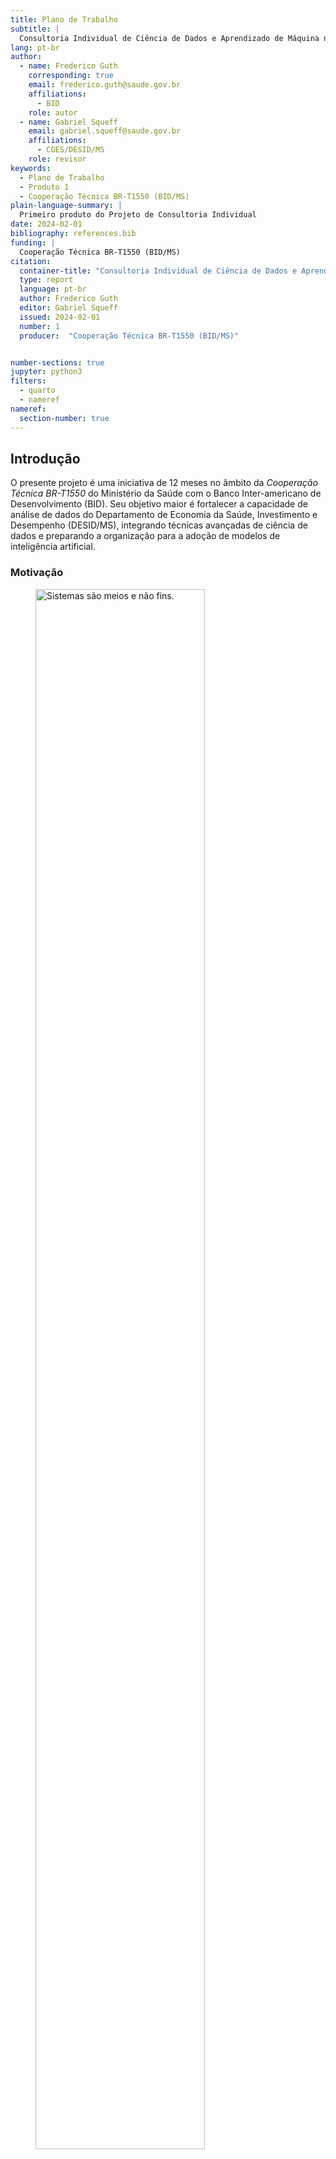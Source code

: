 ```yaml
---
title: Plano de Trabalho
subtitle: |
  Consultoria Individual de Ciência de Dados e Aprendizado de Máquina no Departamento de Economia da Saúde, Investimento e Desempenho do Ministério da Saúde
lang: pt-br
author:
  - name: Frederico Guth
    corresponding: true
    email: frederico.guth@saude.gov.br
    affiliations:
      - BID
    role: autor
  - name: Gabriel Squeff
    email: gabriel.squeff@saude.gov.br
    affiliations:
      - CGES/DESID/MS
    role: revisor
keywords:
  - Plano de Trabalho
  - Produto 1
  - Cooperação Técnica BR-T1550 (BID/MS)
plain-language-summary: |
  Primeiro produto do Projeto de Consultoria Individual
date: 2024-02-01
bibliography: references.bib
funding: |
  Cooperação Técnica BR-T1550 (BID/MS)
citation:
  container-title: "Consultoria Individual de Ciência de Dados e Aprendizado de Máquina"
  type: report
  language: pt-br
  author: Frederico Guth
  editor: Gabriel Squeff
  issued: 2024-02-01
  number: 1
  producer:  "Cooperação Técnica BR-T1550 (BID/MS)"


number-sections: true
jupyter: python3
filters: 
  - quarto
  - nameref
nameref:
  section-number: true
---
```


## Introdução {#sec-intro}
O presente projeto é uma iniciativa de 12 meses no âmbito da _Cooperação Técnica BR-T1550_ do Ministério da Saúde com o Banco Inter-americano de Desenvolvimento (BID). Seu objetivo maior é fortalecer a capacidade de análise de dados do Departamento de Economia da Saúde, Investimento e Desempenho (DESID/MS), integrando técnicas avançadas de ciência de dados e preparando a organização para a adoção de modelos de inteligência artificial.

### Motivação


![Sistemas são meios e não fins.](images/pratos.svg){.column-margin .lightbox fig-alt="jogador equilibrando pratos e perdendo gols" width=80% #fig-pratos}

A Coordenação-Geral de Informações em Economia da Saúde (CGES/DESID) é uma área multidiprofissional e interdisciplinar responsável por importantes sistemas de registro de informações econômicas de saúde (SIOPS, BPS e ApuraSUS) e pelo uso desses dados para fornecer evidências econômicas para formulação de políticas, diretrizes e metas para a contínua melhoria do Sistema Único de Saúde (SUS).

> Os sistemas não são fins em si mesmos.  Mais Economia!
> 
> --- Gabriel Squeff
>

Desde o início de 2023, a CGES tem investido em melhorias para automatizar e reduzir esforços na obtenção dos registros e aumentar a produção de evidências econômicas baseadas na análise de dados. Tais evidências são a missão principal da DESID e subsidiam a formulação de políticas, diretrizes e metas para que as ações e serviços de saúde sejam  prestados de forma eficiente, equitativa e com qualidade para melhor acesso da população, atendendo aos princípios da universalidade, igualdade e integralidade da atenção à saúde estabelecidos constitucionalmente para o Sistema Único de Saúde (SUS).

A coordenação identificou a necessidade urgente e prioritária de fortalecer suas capacidades de análise de dados, uma vez que conta atualmente com reduzida equipe especializada na área, a maior parte das análises ainda é realizada apenas em planilhas e os processos de ingestão e transformação de dados são _ad-hoc_ e não institucionalizados. 

Essa necessidade se torna ainda mais crítica com a responsabilidade assumida pela CGES na produção futura do Sistema de Contas de Saúde (SHA), em cooperação com a a Organização para a Cooperação e Desenvolvimento Econômico (OCDE) e outras instituições governamentais brasileiras.

- criação do Núcleo de Engenharia de Dados (NErD)


### Objetivos do Projeto

- Melhorar a qualidade e facilitar os processos de análise de dados da CGES;
- Reduzir a dependência externa da CGES para a realização de suas funções;
- Apoiar a produção do SHA de acordo com a metodologia da OCDE.
- Melhorar os processos de desenvolvimento de produtos de dados.

### Escopo do Projeto

- Análise dos desafios, processos e capacidade técnica atual e desenvolvimento de uma estratégia de utilização de técnicas de Ciência de - Dados e Aprendizado de Máquinas  para melhoria dos processos da CGES.
- Desenvolvimento de plano de infraestrutura técnica e capacitação da equipe.
- Desenvolvimento de metodologia de desenvolvimento de produtos de dados.
- Desenvolvimento de proposta de portfólio de produtos de dados.
- Desenvolvimento de produtos de dados: esteiras de dados, relatórios, indicadores, datasets etc.


### Este documento

| | | 
| :----------:|:-------------------|
| **Contrato** | Cooperação Técnica BR-T1550 |
| **Projeto** | Consultoria Individual de Ciência de Dados e Aprendizado de Máquina no Departamento de Economia da Saúde, Investimento e Desempenho do Ministério da Saúde |
| **Produto** | Entregável 1 - Plano de Trabalho |


## Objetivos
O presente _Plano de Trabalho_ tem como objetivos:

- Contextualizar o Projeto (\nameref{sec-intro})
- Apresentar e justificar a abordagem sociotécnica que será adotada (\nameref{sec-metodo})
- Descrever os entregáveis e o cronograma de entregas (\nameref{sec-result})
- Estabelecer expectativas e critérios de sucesso do Projeto (\nameref{sec-conclusao})

## Método {#sec-metodo}

### Contexto
![A imensidão do confuso mercado de ferramentas analíticas.](images/MAD2023.png){.column-page-inset-shaded .lightbox fig-alt="Centenas de logotipos de empresas e produtos que oferecem soluções para análise de dados."}

Estima-se que o investimento em ferramentas analíticas tenha superado 80 bilhões de dólares em 2023[@snowflake2020s1]. Muitas organizações já estão na terceira geração de suas _plataformas de dados_, com a esperança de obter _insights_ e tomar decisões rápidas baseadas em evidências. Poucas, porém, podem se dizer verdadeiramente _data-driven_.

::::: {.block fill="yellow.lighten(90%)" outset="1em" radius="6pt" #quadro-plataformas width=70%}

**Datawarehouses e BI (primeira geração):**  consolidando dados de diversas fontes, essa estratégia foca na limpeza e verificação dos dados antes de torná-los disponíveis. Essa centralização enfrenta desafios de escalabilidade à medida que as fontes de dados aumentam. Principais artefatos são relatórios e painéis (_dashboards_). Tabelas e relatórios complicados entendidos por poucos especialistas, impacto limitado nos negócios.

**Big Data e Data Lakes (segunda geração):**  Como resposta aos gargalos da geração anterior e aproveitando a redução de custos de _hardware_, _Data Lakes_ armazenam dados em arquivos, com transformações ocorrendo no momento do consumo. Embora ofereça flexibilidade, esta abordagem apresenta desafios quanto à qualidade e documentação dos dados.

**Plataformas em Nuvem (terceira geração):**  semelhante à geração anterior, mas modernizada com: 

 - **(a)** dados em tempo real (_streams_);
 - **(b)** processamento unificado de dados em _batch_ e _stream_; e 
 - **(c)** uso intensivo da nuvem. Embora aborde falhas anteriores, ainda carrega problemas das gerações passadas.

:::::


Entender por que tantas implantações de plataformas de dados não entregam os resultados esperados é essencial para assegurar o sucesso deste projeto. 

![Investimento em capacidade tecnológica, ferramentas e _know-how_, é condição necessária mais não suficiente para se tornar _data-driven_.](images/missing_leg.svg){.column-margin .lightbox #fig-missing-leg width=90%}

Em nossa experiência, muitos projetos pecam por acreditar que basta investimento em tecnologia.  Investimento em capacidade tecnológica, ferramentas e _know-how_, é condição necessária mas não suficiente para uma organização se tornar _data-driven_ [@fig-missing-leg].

Para compreensão do método a ser adotado no presente projeto, partiremos da definição do problema, explorando-o em todas as suas dimensões.

### Definição do Problema

#### Servir, Aprender e Evoluir

![Serviço como fluxo de valor e feedback; um ciclo.](images/servico.svg){.column-margin .lightbox #fig-servico fig-alt="Fluxo de valor da organização para o usuário, serviço, e do usuário para a organização, feedback." width=90% fig-column=margin}

<!-- Todo serviço deve transformar seu _usuário_ para melhor [^usuario]; um _fluxo de valor_ (@fig-servico) que pode envolver diversas etapas e atendimentos [@quadro-transacional-vs-analitico]. -->
Todo serviço deve transformar seu _usuário_ para melhor [^usuario]; um _fluxo de valor_ que pode envolver diversas etapas e atendimentos ([@fig-servico]). O SUS atua diariamente para melhorar a saúde dos brasileiros, milhares de vezes por dia. A importância de _servir_ (atender) está fortemente imbuída na cultura do Ministério.

[^usuario]: *Usuário* Pessoa ou organização que se beneficia de um serviço. Também chamado de _cliente_.

Cada _transação_ [^transacao] deixa um rastro de dados. A imensa quantidade de dados gerados pelo SUS é visto por alguns como um ativo: essa é uma visão equivocada.  Ativos têm valor quando guardados, mas _dados_ só tem valor quando usados. 

::::: {.block fill="yellow.lighten(90%)" outset="1em" radius="6pt" #quadro-plataformas width=70%}
**Dados transacionais:** dados primários que sustentam o funcionamento dos serviços diretos ao usuário e mantêm seu estado atual. Também conhecidos como _dados operacionais_.

**Dados analíticos:** dados derivados das bases transacionais (secundários), fornecem visão agregada e histórica dos serviços.

::::: 

[^transacao]: Uma transação é uma execução do serviço, um atendimento.

![Evolução contínua.](images/evolucao.svg){.column-margin .lightbox fig-alt="Centenas de logotipos de empresas e produtos que oferecem soluções para análise de dados." #fig-evolucao width=50%}

O _feedback_ do usuário, direto e indireto (via indicadores), fornece informações cruciais para aprimorar o serviço: um fluxo de valor no sentido contrário, do usuário para o serviço. O propósito do SUS vai além de atender o usuário no momento presente, mas também envolve a _evolução contínua_ do serviço ([@fig-evolucao],) baseada em evidências. Quanto mais rápido o ciclo de _servir_, _analizar_ e _aprender_, mais hipóteses podem ser testadas e mais rápido o serviço evolui.



#### Desafios Organizacionais {#sec-prisao}

![O "sistema" moendo pessoas. Arte de _Gerald Scarfe_ para o filme _The Wall_ (1982).](images/grinder.png){.column-margin .lightbox fig-alt="Triângulo com propósito, autonomia e maestria em cada vértice." width=90% #fig-grinder}

> "Nos primeiros quatro meses de 2023, mais de 10,3 mil servidores [1/3 do quadro] da Secretaria de Saúde do Distrito Federal (SES-DF) precisaram de atestados de afastamento do trabalho. Grande parte desses servidores são técnicos em enfermagem" -- @Schwingel2023.  

Organizações doentes adoecem pessoas. No serviço público, são servidoras _da ponta_, que tem contato direto com usuário, as que mais adoecem. _O que está acontecendo?_

![Muros organizacionais.](images/paredes3.svg){.column-margin .lightbox fig-alt="times separados tentando sem sucesso coordenar um serviço" width=90% #fig-paredes}

Organizações públicas e privadas ainda são majoritariamente estruturadas em silos funcionais ([@fig-paredes]), com equipes especializadas em áreas como negócio, tecnologia, jurídico, controle; herança da burocracia de Weber e da _gestão científica_ de Taylor do início do século XX.

Esta estrutura exige que cada serviço seja coordenado entre equipes distintas, com diferentes hierarquias, prioridades e linguagens. A dinâmica lembra a brincadeira da _corrida de três pernas_ das _gincanas infantis_, onde se amarra o pé de um criança ao de outra: a falta de alinhamento entre equipes resulta em atrasos e falhas, fazendo com que o conjunto mova-se ao ritmo imposto pela equipe mais lenta.

Os servidores _da ponta_ atendem os _usuários reais_, enfrentam a realidade; os servidores _meio_ atendem os servidores mais à ponta, _usuários internos_. Estar na ponta traz clareza da importância da sua contribuição individual, **senso de propósito**. Ao mesmo tempo, exarceba a **sensação de impotência** diante de uma realidade que não se tem total autonomia para mudar. 

> O servidor na ponta está preso entre a realidade e o muro organizacional.

![Auto-motivação segundo Dan Pink (Figura inspirada em _\@sketchplanations_)](images/danpink3.svg){.column-margin .lightbox fig-alt="Triângulo com propósito, autonomia e maestria em cada vértice." width=90% #fig-danpink}

Dan Pink argumenta que a auto-motivação é impulsionada por três elementos fundamentais: autonomia, maestria e propósito [@pink2010drive]. Autonomia refere-se à capacidade de controlar o próprio trabalho; maestria é o desejo de evoluir continuamente em algo que importa; e propósito diz respeito à conexão do trabalho com algo maior e mais significativo. Pink sugere que quando esses três elementos estão presentes, os indivíduos são mais motivados, engajados e produtivos.

Em certa medida, a organização em silos produz a antítese das condições para a automotivação. 

#### Evolução orientada a missões {#sec-missoes}
A gestão orientada a evidências estabelece apenas o método da resposta, mas não o que perguntar, para onde evoluir. Para isso é primordial definir escolhas estratégicas, decisões políticas.

O conceito de "_missões_" em políticas públicas tem sido popularizado pela economista Mariana Mazzucato [@Mazzucato2022]. Ela destaca a importância de definir objetivos claros, ambiciosos e mensuráveis para orientar a inovação, metas _moonshot_.

::::: {.block fill="yellow.lighten(90%)" outset="1em" radius="6pt" #quadro-plataformas width=70%}

**Moonshot:** Meta ambiciosa, que requer inovação radical para ser atingida. Remete ao projeto Apollo que ambicionou levar humanos à Lua. Difere-se da missão-maior de servir por ser uma missão-meta, com prazo e escopo definidos.

_Ex._ Meta "Três Bilhões" da OMS: @gpw13

- 1 bilhão de pessoas a mais com cobertura universal de saúde.
- 1 bilhão de pessoas a mais protegidas de emergências de saúde.
- 1 bilhão de pessoas a mais gozando de melhor saúde e bem-estar.

:::::

A ambição de uma meta _moonshot_ envolve essencialmente risco. Elas definem concretamente "_onde_" se quer chegar, mas não "_como_". Para  o "_como_" existem "apostas", caminhos-hipótese que se pode testar. Algumas hipóteses vão falhar, mas o aprendizado é parte do processo.


#### Cultura organizacional {#sec-cultura}

Uma grande contribuição do arcabouço de missões apresentado por Mazzucato é lembrar no debate econômico que mudança é feita por pessoas e que as pessoas são motivadas por propósitos (@fig-danpink).
Para criar um ambiente em que os indivíduos se auto-motivem, é importante criar uma cultura organizacional adequada. Para isso, é importante pensar em governança.

![Governança: Alinhamento e Autonomia.](images/alinha_autonomia.svg){.lightbox fig-alt="gráfico relacionando alinhamento com autonomia" width=90% #fig-governanca fig-align="center"}


Governança é o conjunto de políticas, procedimentos, padrões e responsabilidades estabelecidos para orientar e monitorar a gestão e o uso de recursos (incluindo dados, tecnologia e processos) de maneira eficaz e alinhada com os objetivos da organização. A governança garante que haja clareza nas decisões, responsabilidades e que os riscos sejam gerenciados adequadamente, protegendo os interesses de todas as partes envolvidas.

A relação entre _alinhamento_ e _autonomia_ entre equipes e pessoas determina a governança em uma organização. Quando há pouco alinhamento e pouca autonomia, o resultado tende a ser a uma cultura apática, onde a falta de direção clara e a restrição na tomada de decisão geram desengajamento e falta de iniciativa. Em contraste, um cenário de muito alinhamento com pouca autonomia caracteriza a autocracia, que limita a inovação e a velocidade das mudanças. Por outro lado, pouco alinhamento combinado com muita autonomia pode levar a uma forma de anarquia, onde há esforços descoordenados e ineficiência. 

Muros organizacionais ([@sec-prisao]) favorecem o surgimento de _autocracia_ dentro dos silos e _anarquia_ entre silos. 

O ideal é uma cultura ágil, de muito alinhamento e muita autonomia, que propicia decisões rápidas, bem embasadas e invadoras. Para tanto, é preciso romper com silos e montar equipes multifuncionais, autônomas e responsáveis por um ou mais serviços do início ao fim e alinhadas à estragégia maior.

![O arcabouço socio-técnico](images/missao.svg){.column-margin .lightbox fig-alt="Triângulo com missão, governança e capacidade." width=90% #fig-missao}


### Abordagem sociotécnica

A análise do problema torna transparente que além de direcionamento estratégico (missão) e capacidade técnica, a evolução contínua de um serviço depende de uma cultura organizacional adequada, ou seja, depende de aspectos sociais. Esse é o argumento central da teoria sociotécnica, cujas lições foram descobertas, esquecidas e redescobertas várias vezes com diferentes nomes ao longo dos anos, das minas de carvão de Yorkshire, ao vale do silício.

#### Das minas de carvão de Yorkshire ao Spotify 
  
  No final dos anos 1940, o carvão era a principal fonte de energia da Inglaterra. Para apoiar a recostrução industrial pós-guerra, era essencial aumentar a sua produção e reduzir custos. Com esse intuito, introduziram-se novas máquinas nas minas de Yorkshire. A produtividade, contudo, diminuiu.

  Chamados para investigar o problema, pesquisadores do Instituto Tavistock descobriram que as novas máquinas alteraram a dinâmica e cooperação entre os mineiros, que antes trabalhavam em equipes multifuncionais e autônomas com foco na resolução de problemas e alto grau de adaptabilidade.

  Dessa observação nasceu a teoria sociotécnica, que enfatiza a importância de equilibrar tecnologia e relações humanas. Essa lição foi ora esquecida, ora redescoberta em diferentes contextos:

- No esforço de guerra americano que dobrou o PIB em 4 anos;
- Na reconstrução do devastado Japão com o que se tornou conhecido como sistema Toyota de produção (Lean Manufacturing);
- No movimento de Lean Startups e DevOps do Vale do Silício que culminaram no que hoje é referido como modelo Spotify.

| Princípio                            | Descrição                                                                            |
|:-------------------------------------|:-------------------------------------------------------------------------------------|
| **Foco no Valor**              | Focar em entregar valor aos usuários.                                                          |
| **Times Multifuncionais**      | Colaboração entre diferentes especialidades para agilizar e melhorar a qualidade do serviço.   |
| **Autonomia**              | Empoderar equipes para tomar decisões e falhar.                                                |
| **Alinhamento**            | Garantir alinhamento de padrões e objetivos comuns.                                            |
| **Entrega Contínua**       | Automatizar com toque humano, reduzindo o tempo entre pedido e feedback do usuário.            |
| **Feedback Contínuo**      | Utilizar o feedback dos usuários em ciclos rápidos de melhoria.                                |
| **Melhoria Contínua**      | Otimizar constantemente processos e serviços para alcançar excelência operacional.             |
| **Eliminação de Desperdícios** | Eliminar atividades que não agregam valor.                                                   |
| **Comunicação Aberta**     | Promover a transparência e compartilhamento de informações.                                    |
| **Liderança Servil**       | Apoiar, capacitar e servir às equipes, em vez de direcioná-las.                                 |
: Os 10 princípios sociotécnicos


#### DevOps: Abordagem sociotécnica no desenvolvimento de software

No início do milênio, a prestação de serviços via web começou a se sofisticar e _sites_ passaram a ficar cada vez mais parecidos com _aplicações_. 

Em grande medida, a _web_, que foi criada como uma plataforma para publicação e consumo de documentos (páginas), é um ambiente hostil para desenvolvimento de _aplicações. Desenvolver _webapps_ envolve coordenar trabalhos muito distintos que vão desde aspectos visuais e de usabilidade (UI/UX), lidar com a diversidade de navegadores e suas respectivas compatibilidades tecnológicas, interoperabilidade com bancos de dados e sistemas de terceiro e questões de manutenção da infra-estrutura.

A entrega de valor acontece quando novas _funcionalidades_ são publicadas e usadas pelos usuários. A evolução do serviço e ganho de competitividade depende de acelerar o ciclo de lançamento, análise e aprendizado. Ainda assim, mesmo entre os líderes de mercado, este era um processo lento, arriscado e custoso e o desenvolvimento de aplicações web envolvia lidar com diversos desafios:

1. **Silos entre Desenvolvimento e Operações**: As equipes de desenvolvimento e operações (negócios) trabalhavam frequentemente em isolamento, com pouca colaboração ou comunicação entre elas. Isso levava a uma transferência ineficaz do software do desenvolvimento para a produção, com operações lutando para gerenciar e manter aplicativos que não compreendiam completamente.

2. **Ciclos de Lançamento Lentos**: Os métodos de desenvolvimento de software tradicionais, como o modelo em cascata, dominavam, levando a ciclos de lançamento longos e inflexíveis. Isso dificultava a capacidade das empresas de responder rapidamente às mudanças no mercado ou às necessidades dos clientes.

3. **Falta de Automação**: A automação em áreas como testes, integração e implantação de software era limitada ou inexistente. Isso resultava em processos manuais propensos a erros, atrasos significativos e uma qualidade de produto inconsistente.

4. **Dificuldades de Escalabilidade e Estabilidade**: Com a popularidade crescente da internet e das aplicações web, as organizações enfrentavam desafios significativos em escalar e manter a estabilidade de seus sistemas sob demanda variável. A falta de práticas e ferramentas adequadas para gerenciar a infraestrutura de TI complicava esses problemas.

5. **Desafios de Qualidade e Confiabilidade**: A falta de práticas contínuas de integração e testes levava frequentemente a bugs de software e problemas de confiabilidade que só eram descobertos após o lançamento. Isso afetava negativamente a experiência do usuário e a reputação das empresas.

6. **Resistência à Mudança**: Existia uma resistência cultural significativa à mudança dentro das organizações. Isso incluía a hesitação em adotar novas tecnologias e práticas, bem como a dificuldade em quebrar os silos organizacionais existentes.


Por volta dos anos 2000, a Amazon implantava melhoria em sua plataforma de e-commerce em ciclos que duravam de muitos meses e até anos. Já em 2015, o varejista implantava mais de 50 milhões de melhorias por ano (uma implantação por segundo)[@HowAmazo88:online]. Em 15 anos a empresa mudou totalmente os seus processos e as inovações criadas no processo deram origem a todo uma nova linha de negócios, a AWS (Amazon Web Services).

O lançamento do _framework_ Rails em 2004 é um marco na trajetória de disseminação de práticas culturais para o desenvolvimento de aplicações web. Surge a ideia de **convenção sobre configuração**, ou seja, a adoção de padrões de processo que tornam possível automatizar tarefas do desenvolvimento.

Já no final dos anos 2000, início dos anos 2010, os aspectos sociotécnicos começaram a ser disseminados e conhecidos como **DevOps** a integração dos silos de desenvolvimento e operações. 

Hoje o desenvolvimento web é muito mais engenharia que arte e processos de:

- contole de versão;
- testes automatizados;
- integração contínua (Continuous Integration, CI);
- implantação contínua (Continuous Deployment, CD);

estão bastante disseminados em toda a indústria.

#### DataOps: Abordagem socio-técnica para Dados
Nos últimos poucos anos, as equipes responsáveis de gestão e análise de dados despertaram para as vantagens da abordagem socio-técnica e começaram a desenvolver e disseminar metodologia ágeis similares ao DevOps. Esse movimento passou a ser chamado **DataOps**.

### Arcabouço Data Mesh

O presente projeto pretende aplicar uma metodologia sociotécnica chamada **Data Mesh**, proposta por Zhamak Dehghani em 2019 e adotada por empresas como Netflix e PayPal. 

Data Mesh propõe uma arquitetura de dados descentralizada, com foco no design orientado ao domínio e auto-serviço. Inspirado em teorias de design orientado ao domínio e topologias de equipe, o Data Mesh busca escalar a análise de dados através da descentralização, transferindo a responsabilidade dos dados de equipes especialistas em dados para as equipes de domínio (áreas de negócio), com suporte de uma equipe de plataforma de dados.

Data Mesh é baseada em quadtro princípios fundamentais:

1. Dados como Produto;
1. Propriedade do Domínio;
1. Plataforma Auto-Serviço de Dados;
1. Governança Compartilhada.

#### Dados como Produto

Encarar os dados como um produto implica tratá-los com o mesmo nível de cuidado e atenção dedicados ao desenvolvimento de produtos de software. 

Um dado tem valor quando usado e para que seja usado ele precisa ter algumas características identificadas pelo acrônimo _FAIR_:


| Princípio FAIR   | Descrição                                        |
|:------------------|:--------------------------------------------------|
| Localizável      | Os dados devem ser facilmente descobertos e endereçáveis tanto por humanos quanto por computadores. |              
| Acessível        | Os dados devem ser nativamente acessíveis e  independentes de sistemas e formatos, permitindo o acesso através de diversas plataformas e  ferramentas.    |
| Interoperável    | Os dados devem ser capazes de se integrar com  outros conjuntos de dados, aplicações e  processos de trabalho para análise, armazenamento e processamento. |
| Reutilizável     | Os dados devem possuir valor intrínseco, ser confiáveis e estruturados de forma que suportem sua reutilização em diferentes contextos.|        


Além dessas características, é importante a _codificação_ de todo o processo de transformação dos dados, o que permite a criação de processos automáticos de documentação, testes e publicação dos dados.

#### Propriedade do Domínio

Este princípio enfatiza a importância de atribuir a autonomia e responsabilidade dos dados às equipes que estão intimamente ligadas ao domínio específico do negócio. A ideia é que as equipes de domínio, que possuem conhecimento especializado sobre seus respectivos setores, estão melhor posicionadas para gerenciar, curar e atualizar os dados de maneira eficaz. Isso promove uma maior qualidade e relevância dos dados, já que a equipe de domínio entende as nuances e requisitos específicos dos dados que gerencia.

No contexto do Projeto, os domínios da CGES são:

- Orçamentos
- Preços
- Custos
- SHA

#### Governança Compartilhada
Este princípio enfatiza a importância de manter padrões e políticas de dados coesos em todos os domínios de uma organização e até entre organizações. 

Além de facilitar a interoperabilidade e automação, a adoção de **convenções** facilita a comunicação entre equipes e reduz a quantidade de decisões de pouca relevância que precisam ser tomadas.

No contexto deste projeto, além de buscar criar políticas de governança compartilhadas entre as coordenações da DESID, buscaremos alinhar nossas políticas a outras áreas como o DEMAS e às políticas da Infra-estrutura Nacional de Dados Abertos (INDA).

#### Infra-estrutura de auto-serviço
A ideia de uma plataforma de dados auto-serviço é fornecer às equipes as ferramentas e capacidades necessárias para acessar, manipular e analisar dados sem depender excessivamente de suporte técnico especializado. Isso democratiza o acesso aos dados e capacita os usuários finais, permitindo que eles realizem tarefas de dados de forma independente, com agilidade e eficiência. Essas plataformas são projetadas para serem intuitivas e fáceis de usar, reduzindo barreiras para o trabalho com dados.

No contexto deste projeto, será desenvolvida uma plataforma auto-serviço de análise de dados para o  DESID baseada em ferramentas open-source: DESID Playground.  O **DESID Playground** éum dos principais entregáveis do projeto. 

### Critérios de Sucesso

O conceito de nível de maturidade é aplicada por diferentes governos e organizações para avaliar qualitativamente a eficácia das práticas de gestão e análise de dados e monitorar a evolução desses processos.  À medida que uma organização avança nos níveis de maturidade, ela implementa práticas de governança de dados mais formalizadas e padronizadas, alcançando maior eficiência, qualidade dos dados e capacidade de inovação.


| **Nível** | **Nome**           | **Descrição**                                  |
|:----:|:------------|:------------------------------------------------------|
| 1     | Inicial        | Processos ad-hoc, não estruturados e frequentemente caóticos.|
| 2     | Repetível      | Processos gerenciáveis e repetitivos, mas com pouca formalização.|
| 3     | Definido       | Processos documentados, padronizados e integrados.       |
| 4     | Gerenciado     | Processos monitorados e controlados, com melhoria contínua baseada em métricas.|
| 5     | Otimizado      | Foco na otimização contínua e no uso de dados para inovação e vantagem competitiva.|
: Níveis de Maturidade de Processos de Governança de Dados

Acreditamos que a melhor forma de medir o sucesso deste projeto é através de uma auto-avaliação da equipe beneficiária (CGES/DESID) do nível de maturidade da análise de dados antes e depois do projeto.

A auto-avaliação inicial é um dos entregáveis da próxima etapa do projeto;

### Gestão de Projeto
A gestão do projeto será livremente inspirada na metodologia ágil Scrum:

- _sprints_ de 2 a 3 semanas para cada domínio;
- uma reunião de retrospectiva da _sprint_ anterior e planejamento da próxima _sprint_;
- sem reuniões de alinhamento diário;


<!-- ### Riscos e Mitigações
- falta ferramentas básicas de colaboração e gestão
- datasus -->

## Resultados {#sec-result} 
### Entregáveis

| Entrega | Data | Produto | % Projeto | 
|:------|:-----------|:-------------------------------------------|:-------:|
| 1 | 02-Fev-2024 | ~~Plano de Trabalho~~ | 10% |
| 2 | 04-Mar-2024 | Mapeamento de sistemas e processos de geração de dados | 20% |
| 3 | 01-Abr-2024 |Descrição da Infraestrutura de Desenvolvimento de Produtos de Dados | 20% |
| 4 | 01-Jul-2024 | Mapeamento de potenciais produtos de dados | 20% |
| 5 | 06-Dez-2024 | Apresentação de Produtos de Dados | 30% |



####  Mapeamento de sistemas e processos de geração de dados
 - Auto-avaliação do nível de maturidade 
 - Mapeamento produtos de dados atuais 
 - Mapeamento do gap de capacidades

####  Descrição da Infraestrutura de Desenvolvimento de Produtos de Dados
- Especificação DESID Playground 
- Documentação de processos de desenvolvimento de produtos
- Proposta de plano de capacitação

#### Mapeamento de potenciais produtos de dados
- Proposta de catálogo de produtos

#### Apresentação de Produtos de Dados
- 1 ou mais produtos do domínio Orçamentos (SIOPS) 
- 1 ou mais produtos do domínio Preços (BPS) 
- 1 ou mais produtos do domínio Custos (ApuraSUS) 
- 1 ou mais produtos do domínio Contas de Saúde (SHA) 
- Auto-avaliação do nível de maturidade




### Cronograma

:::{.column-page}
```mermaid
gantt
  
  tickInterval 1month
  todayMarker off
  

  title Projeto de Desenvolvimento de Produtos de Dados
  dateFormat  YYYY-MM-DD
  axisFormat %d-%b
  
  
    section Plano de Trabalho
    Concluído            :p1, 2024-01-07, 2024-02-02

    section Mapeamento de sistemas e processos de geração de dados
    Auto-avaliação do nível de maturidade       : m1, after p1, 1w
    Mapeamento produtos de dados atuais        : m2, after m1, 2w
    Mapeamento do gap de capacidades           : m3, after m2, 2024-03-04

    section Descrição da Infraestrutura de Desenvolvimento de Produtos de Dados
    Documentação de processos                  : d1, after m3, 2w
    Especificação DESID Playground             : d2, after d1 , 2024-04-01 
    Proposta de plano de capacitação           : d3, after d1, 2024-04-01

    section Mapeamento de potenciais produtos de dados
    Documentação processo Desenvolvimento      : c1, after d3, 8w
    Proposta de catálogo de produtos           : c2, after c1 , 2024-07-01
    
    section Apresentação de Produtos de Dados
    Produtos do domínio Orçamentos (SIOPS)     : a1, after c2  , 2024-11-25
    Produtos do domínio Preços (BPS)           : a2, after c2  , 2024-11-25
    Produtos do domínio Custos (ApuraSUS)      : a3, after c2  , 2024-11-25
    Produtos do domínio Contas de Saúde (SHA)  : a4, after c2  , 2024-11-25
    Apresentação :after a4, 2024-12-06
```

:::

## Conclusão {#sec-conclusao}

Este plano de trabalho representa o primeiro entregável de um projeto ambicioso, cujo objetivo principal é promover a evolução da governança da análise de dados da CGES/DESID. 

Esperamos contribuir para uma evolução nas práticas, processos e ferramentas de análise de dados que represente a elevação de pelo menos um nível de maturidade até o término do projeto. 

A descrição dos entregáveis e o cronograma apresentado reflete a nossa melhor estimativa para a conclusão das etapas planejadas. No entanto, caso identifiquemos oportunidades para adiantar as entregas sem comprometer a qualidade, certamente o faremos. Este compromisso não apenas reflete a nossa dedicação em atingir os objetivos estabelecidos, mas também em superar as expectativas da equipe.

## Referências{.unnumbered}

::: {#refs}
:::




